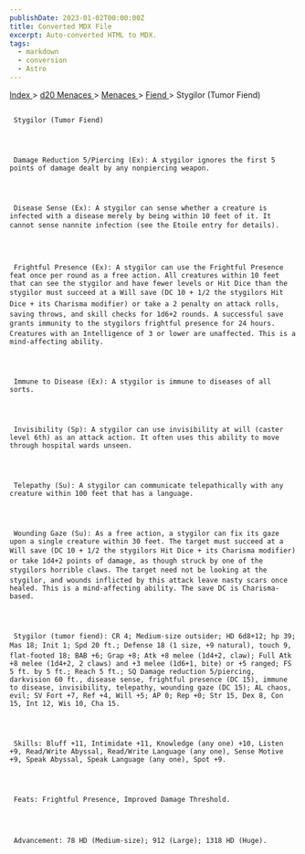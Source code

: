 ```yaml
---
publishDate: 2023-01-02T00:00:00Z
title: Converted MDX File
excerpt: Auto-converted HTML to MDX.
tags:
  - markdown
  - conversion
  - Astro
---
```


[
Index
](-index) >
[
d20 Menaces
](menaces-d20-index) >
[
Menaces
](menaces-d20-menaces-index) >
[
Fiend
](menaces-d20-menaces-fiend-index) > Stygilor (Tumor Fiend)

##

     Stygilor (Tumor Fiend)




     Damage Reduction 5/Piercing (Ex): A stygilor ignores the first 5 points of damage dealt by any nonpiercing weapon.




     Disease Sense (Ex): A stygilor can sense whether a creature is infected with a disease merely by being within 10 feet of it. It cannot sense nannite infection (see the Etoile entry for details).




     Frightful Presence (Ex): A stygilor can use the Frightful Presence feat once per round as a free action. All creatures within 10 feet that can see the stygilor and have fewer levels or Hit Dice than the stygilor must succeed at a Will save (DC 10 + 1/2 the stygilors Hit Dice + its Charisma modifier) or take a 2 penalty on attack rolls, saving throws, and skill checks for 1d6+2 rounds. A successful save grants immunity to the stygilors frightful presence for 24 hours. Creatures with an Intelligence of 3 or lower are unaffected. This is a mind-affecting ability.




     Immune to Disease (Ex): A stygilor is immune to diseases of all sorts.




     Invisibility (Sp): A stygilor can use invisibility at will (caster level 6th) as an attack action. It often uses this ability to move through hospital wards unseen.




     Telepathy (Su): A stygilor can communicate telepathically with any creature within 100 feet that has a language.




     Wounding Gaze (Su): As a free action, a stygilor can fix its gaze upon a single creature within 30 feet. The target must succeed at a Will save (DC 10 + 1/2 the stygilors Hit Dice + its Charisma modifier) or take 1d4+2 points of damage, as though struck by one of the stygilors horrible claws. The target need not be looking at the stygilor, and wounds inflicted by this attack leave nasty scars once healed. This is a mind-affecting ability. The save DC is Charisma-based.




     Stygilor (tumor fiend): CR 4; Medium-size outsider; HD 6d8+12; hp 39; Mas 18; Init 1; Spd 20 ft.; Defense 18 (1 size, +9 natural), touch 9, flat-footed 18; BAB +6; Grap +8; Atk +8 melee (1d4+2, claw); Full Atk +8 melee (1d4+2, 2 claws) and +3 melee (1d6+1, bite) or +5 ranged; FS 5 ft. by 5 ft.; Reach 5 ft.; SQ Damage reduction 5/piercing, darkvision 60 ft., disease sense, frightful presence (DC 15), immune to disease, invisibility, telepathy, wounding gaze (DC 15); AL chaos, evil; SV Fort +7, Ref +4, Will +5; AP 0; Rep +0; Str 15, Dex 8, Con 15, Int 12, Wis 10, Cha 15.




     Skills: Bluff +11, Intimidate +11, Knowledge (any one) +10, Listen +9, Read/Write Abyssal, Read/Write Language (any one), Sense Motive +9, Speak Abyssal, Speak Language (any one), Spot +9.




     Feats: Frightful Presence, Improved Damage Threshold.




     Advancement: 78 HD (Medium-size); 912 (Large); 1318 HD (Huge).
